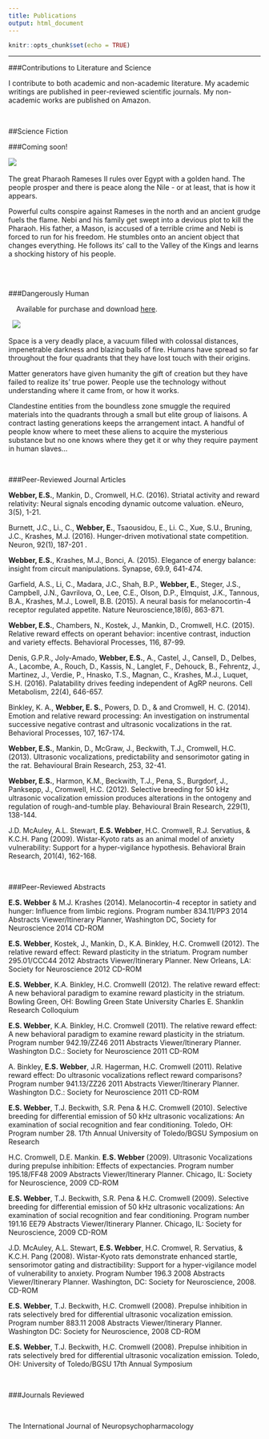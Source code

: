 ```yaml
---
title: Publications
output: html_document
---
```


```r
knitr::opts_chunk$set(echo = TRUE)
```

---

###Contributions to Literature and Science
&nbsp;
&nbsp;

I contribute to both academic and non-academic literature.  My academic writings are published in peer-reviewed scientific journals.  My non-academic works are published on Amazon. 

&nbsp;
&nbsp;



##Science Fiction 
&nbsp;
&nbsp;

###Coming soon! 
&nbsp;
&nbsp;

![](C:\\Users\\owner\\Desktop\\Website\\TD.jpg)
&nbsp;
&nbsp;

The great Pharaoh Rameses II rules over Egypt with a golden hand. The people prosper and there is peace along the Nile - or at least, that is how it appears.  


Powerful cults conspire against Rameses in the north and an ancient grudge fuels the flame. Nebi and his family get swept into a devious plot to kill the Pharaoh. His father, a Mason, is accused of a terrible crime and Nebi is forced to run for his freedom. He stumbles onto an ancient object that changes everything. He follows its' call to the Valley of the Kings and learns a shocking history of his people.  
&nbsp;
&nbsp;


&nbsp;
&nbsp;

###Dangerously Human

&nbsp;
&nbsp;
Available for purchase and download [here](https://www.amazon.com/Dangerously-Human-S-Webber/dp/198064859X/ref=sr_1_1?ie=UTF8&qid=1522607711&sr=8-1&keywords=dangerously+human).

&nbsp;
[![](C:\\Users\\owner\\Desktop\\Website\\b1.jpg)](https://www.amazon.com/Dangerously-Human-Emily-S-Webber-ebook/dp/B00PNWFYY2/ref=sr_1_1?ie=UTF8&qid=1522038336&sr=8-1&keywords=dangerously+human)
&nbsp;
&nbsp;

Space is a very deadly place, a vacuum filled with colossal distances, impenetrable darkness and blazing balls of fire. Humans have spread so far throughout the four quadrants that they have lost touch with their origins.

Matter generators have given humanity the gift of creation but they have failed to realize its' true power. People use the technology without understanding where it came from, or how it works. 

Clandestine entities from the boundless zone smuggle the required materials into the quadrants through a small but elite group of liaisons. A contract lasting generations keeps the arrangement intact. A handful of people know where to meet these aliens to acquire the mysterious substance but no one knows where they get it or why they require payment in human slaves...


&nbsp;
&nbsp;
&nbsp;
&nbsp;


###Peer-Reviewed Journal Articles
&nbsp;

**Webber, E.S.**, Mankin, D., Cromwell, H.C. (2016). Striatal activity and reward relativity: Neural signals encoding dynamic outcome valuation. eNeuro,  3(5), 1-21.

Burnett, J.C., Li., C.,  **Webber, E.**, Tsaousidou, E., Li. C., Xue, S.U., Bruning, J.C., Krashes, M.J. (2016). Hunger-driven motivational state competition.  Neuron, 92(1), 187-201 . 

**Webber, E.S.**, Krashes, M.J., Bonci, A. (2015).  Elegance of energy balance: insight from circuit manipulations. Synapse, 69.9, 641-474.

Garfield, A.S., Li, C., Madara, J.C., Shah, B.P., **Webber, E.**, Steger, J.S., Campbell, J.N., Gavrilova, O., Lee, C.E., Olson, D.P., Elmquist, J.K., Tannous, B.A., Krashes, M.J., Lowell, B.B. (2015). A neural basis for melanocortin-4 receptor regulated appetite. Nature Neuroscience,18(6), 863-871.

**Webber, E.S.**, Chambers, N., Kostek, J., Mankin, D., Cromwell, H.C. (2015). Relative reward effects on operant behavior: incentive contrast, induction and variety effects.  Behavioral Processes, 116, 87-99.

Denis, G.P.R., Joly-Amado, **Webber, E.S.**, A., Castel, J., Cansell, D., Delbes, A., Lacombe, A., Rouch, D., Kassis, N., Langlet, F., Dehouck, B., Fehrentz, J., Martinez, J., Verdie, P., Hnasko, T.S., Magnan, C., Krashes, M.J., Luquet, S.H. (2016).  Palatability drives feeding independent of AgRP neurons. Cell Metabolism, 22(4), 646-657.

Binkley, K. A., **Webber, E. S.**, Powers, D. D., & and Cromwell, H. C. (2014). Emotion and relative reward processing: An investigation on instrumental successive negative contrast and ultrasonic vocalizations in the rat. Behavioral Processes, 107, 167-174.

**Webber, E.S.**, Mankin, D., McGraw, J., Beckwith, T.J., Cromwell, H.C. (2013). Ultrasonic vocalizations, predictability and sensorimotor gating in the rat. Behavioural Brain Research, 253, 32-41. 

**Webber, E.S.**, Harmon, K.M., Beckwith, T.J., Pena, S., Burgdorf, J., Panksepp, J., Cromwell, H.C. (2012). Selective breeding for 50 kHz ultrasonic vocalization emission produces alterations in the ontogeny and regulation of rough-and-tumble play. Behavioural Brain Research, 229(1), 138-144.  

J.D. McAuley, A.L. Stewart, **E.S. Webber**, H.C. Cromwell, R.J. Servatius, & K.C.H. Pang (2009). Wistar-Kyoto rats as an animal model of anxiety vulnerability: Support for a hyper-vigilance hypothesis. Behavioral Brain Research, 201(4), 162-168.  


&nbsp;

###Peer-Reviewed Abstracts
&nbsp;

**E.S. Webber** & M.J. Krashes (2014). Melanocortin-4 receptor in satiety and hunger: Influence from limbic regions.  Program number 834.11/PP3 2014 Abstracts Viewer/Itinerary Planner, Washington DC, Society for Neuroscience 2014 CD-ROM

**E.S. Webber**, Kostek, J., Mankin, D., K.A. Binkley, H.C. Cromwell (2012). The relative reward effect: Reward plasticity in the striatum. Program number 295.01/CCC44 2012 Abstracts Viewer/Itinerary Planner. New Orleans, LA: Society for Neuroscience 2012 CD-ROM


**E.S. Webber**, K.A. Binkley, H.C. Cromwelll (2012). The relative reward effect: A new behavioral paradigm to examine reward plasticity in the striatum. Bowling Green, OH: Bowling Green State University Charles E. Shanklin Research Colloquium 

**E.S. Webber**, K.A. Binkley, H.C. Cromwell (2011). The relative reward effect: A new behavioral paradigm to examine reward plasticity in the striatum. Program number 942.19/ZZ46 2011 Abstracts Viewer/Itinerary Planner. Washington D.C.: Society for Neuroscience 2011 CD-ROM


A. Binkley, **E.S. Webber**, J.R. Hagerman, H.C. Cromwell (2011). Relative reward effect: Do ultrasonic vocalizations reflect reward comparisons? Program number 941.13/ZZ26 2011 Abstracts Viewer/Itinerary Planner. Washington D.C.: Society for Neuroscience 2011 CD-ROM

**E.S. Webber**, T.J. Beckwith, S.R. Pena & H.C. Cromwell (2010). Selective breeding for differential emission of 50 kHz ultrasonic vocalizations: An examination of social recognition and fear conditioning. Toledo, OH: Program number 28. 17th Annual University of Toledo/BGSU Symposium on Research

H.C. Cromwell, D.E. Mankin. **E.S. Webber** (2009). Ultrasonic Vocalizations during prepulse inhibition: Effects of expectancies.  Program number 195.18/FF48 2009 Abstracts Viewer/Itinerary Planner. Chicago, IL: Society for Neuroscience, 2009 CD-ROM

**E.S. Webber**, T.J. Beckwith, S.R. Pena & H.C. Cromwell (2009). Selective breeding for differential emission of 50 kHz ultrasonic vocalizations: An examination of social recognition and fear conditioning. Program number 191.16 EE79 Abstracts Viewer/Itinerary Planner. Chicago, IL: Society for Neuroscience, 2009 CD-ROM

J.D. McAuley, A.L. Stewart, **E.S. Webber**, H.C. Cromwel, R. Servatius, & K.C.H. Pang (2008). Wistar-Kyoto rats demonstrate enhanced startle, sensorimotor gating and distractibility: Support for a hyper-vigilance model of vulnerability to anxiety. Program Number 196.3 2008 Abstracts Viewer/Itinerary Planner. Washington, DC: Society for Neuroscience, 2008. CD-ROM

**E.S. Webber**, T.J. Beckwith, H.C. Cromwell (2008). Prepulse inhibition in rats selectively bred for differential ultrasonic vocalization emission. Program number 883.11 2008 Abstracts Viewer/Itinerary Planner. Washington DC: Society for Neuroscience, 2008 CD-ROM


**E.S. Webber**, T.J. Beckwith, H.C. Cromwell (2008). Prepulse inhibition in rats selectively bred for differential ultrasonic vocalization emission. Toledo, OH: University of Toledo/BGSU 17th Annual Symposium

&nbsp;

###Journals Reviewed 

&nbsp;

The International Journal of Neuropsychopharmacology 

&nbsp;
&nbsp;

